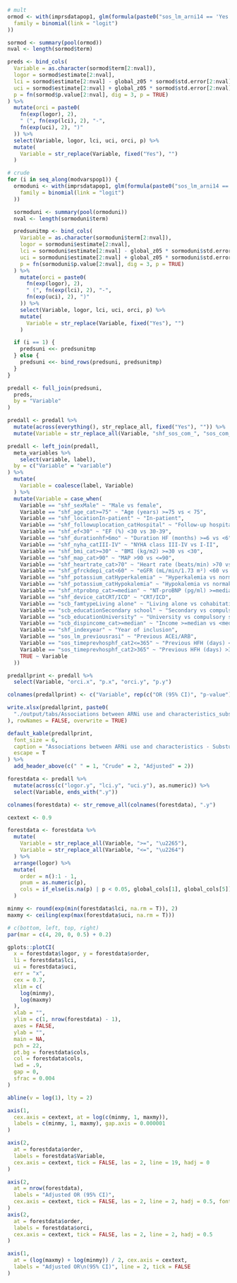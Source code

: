 ```r

# mult
ormod <- with(imprsdatapop1, glm(formula(paste0("sos_lm_arni14 == 'Yes' ~ ", paste(modvarspop1, collapse = " + "))),
  family = binomial(link = "logit")
))

sormod <- summary(pool(ormod))
nval <- length(sormod$term)

preds <- bind_cols(
  Variable = as.character(sormod$term[2:nval]),
  logor = sormod$estimate[2:nval],
  lci = sormod$estimate[2:nval] - global_z05 * sormod$std.error[2:nval],
  uci = sormod$estimate[2:nval] + global_z05 * sormod$std.error[2:nval],
  p = fn(sormod$p.value[2:nval], dig = 3, p = TRUE)
) %>%
  mutate(orci = paste0(
    fn(exp(logor), 2),
    " (", fn(exp(lci), 2), "-",
    fn(exp(uci), 2), ")"
  )) %>%
  select(Variable, logor, lci, uci, orci, p) %>%
  mutate(
    Variable = str_replace(Variable, fixed("Yes"), "")
  )

# crude
for (i in seq_along(modvarspop1)) {
  ormoduni <- with(imprsdatapop1, glm(formula(paste0("sos_lm_arni14 == 'Yes' ~ ", modvarspop1[i])),
    family = binomial(link = "logit")
  ))

  sormoduni <- summary(pool(ormoduni))
  nval <- length(sormoduni$term)

  predsunitmp <- bind_cols(
    Variable = as.character(sormoduni$term[2:nval]),
    logor = sormoduni$estimate[2:nval],
    lci = sormoduni$estimate[2:nval] - global_z05 * sormoduni$std.error[2:nval],
    uci = sormoduni$estimate[2:nval] + global_z05 * sormoduni$std.error[2:nval],
    p = fn(sormoduni$p.value[2:nval], dig = 3, p = TRUE)
  ) %>%
    mutate(orci = paste0(
      fn(exp(logor), 2),
      " (", fn(exp(lci), 2), "-",
      fn(exp(uci), 2), ")"
    )) %>%
    select(Variable, logor, lci, uci, orci, p) %>%
    mutate(
      Variable = str_replace(Variable, fixed("Yes"), "")
    )

  if (i == 1) {
    predsuni <<- predsunitmp
  } else {
    predsuni <<- bind_rows(predsuni, predsunitmp)
  }
}

predall <- full_join(predsuni,
  preds,
  by = "Variable"
)

predall <- predall %>%
  mutate(across(everything(), str_replace_all, fixed("Yes"), "")) %>%
  mutate(Variable = str_replace_all(Variable, "shf_sos_com_", "sos_com_"))

predall <- left_join(predall,
  meta_variables %>%
    select(variable, label),
  by = c("Variable" = "variable")
) %>%
  mutate(
    Variable = coalesce(label, Variable)
  ) %>%
  mutate(Variable = case_when(
    Variable == "shf_sexMale" ~ "Male vs female",
    Variable == "shf_age_cat>=75" ~ "Age (years) >=75 vs < 75",
    Variable == "shf_locationIn-patient" ~ "In-patient",
    Variable == "shf_followuplocation_catHospital" ~ "Follow-up hospital vs primary care/other",
    Variable == "shf_ef<30" ~ "EF (%) <30 vs 30-39",
    Variable == "shf_durationhf>6mo" ~ "Duration HF (months) >=6 vs <6",
    Variable == "shf_nyha_catIII-IV" ~ "NYHA class III-IV vs I-II",
    Variable == "shf_bmi_cat>=30" ~ "BMI (kg/m2) >=30 vs <30",
    Variable == "shf_map_cat>90" ~ "MAP >90 vs <=90",
    Variable == "shf_heartrate_cat>70" ~ "Heart rate (beats/min) >70 vs <=70",
    Variable == "shf_gfrckdepi_cat<60" ~ "eGFR (mL/min/1.73 m²) <60 vs >=60",
    Variable == "shf_potassium_catHyperkalemia" ~ "Hyperkalemia vs normakalemia",
    Variable == "shf_potassium_catHypokalemia" ~ "Hypokalemia vs normakalemia",
    Variable == "shf_ntprobnp_cat>=median" ~ "NT-proBNP (pg/ml) >=median vs <median",
    Variable == "shf_device_catCRT/ICD" ~ "CRT/ICD",
    Variable == "scb_famtypeLiving alone" ~ "Living alone vs cohabitating",
    Variable == "scb_educationSecondary school" ~ "Secondary vs compulsory school",
    Variable == "scb_educationUniversity" ~ "University vs compulsory school",
    Variable == "scb_dispincome_cat>=median" ~ "Income >=median vs <median",
    Variable == "shf_indexyear" ~ "Year of inclusion",
    Variable == "sos_lm_previousrasi" ~ "Previous ACEi/ARB",
    Variable == "sos_timeprevhosphf_cat2<=365" ~ "Previous HFH (days) <=365 vs No", 
    Variable == "sos_timeprevhosphf_cat2>365" ~ "Previous HFH (days) >365 vs No", 
    TRUE ~ Variable
  ))

predallprint <- predall %>%
  select(Variable, "orci.x", "p.x", "orci.y", "p.y")

colnames(predallprint) <- c("Variable", rep(c("OR (95% CI)", "p-value"), 2))

write.xlsx(predallprint, paste0(
  "./output/tabs/Associations between ARNi use and characteristics_substudy12_", Sys.Date(), ".xlsx"
), rowNames = FALSE, overwrite = TRUE)

default_kable(predallprint,
  font_size = 6,
  caption = "Associations between ARNi use and characteristics - Substudy 1, 2 groups",
  escape = T
) %>%
  add_header_above(c(" " = 1, "Crude" = 2, "Adjusted" = 2))
```

```r

forestdata <- predall %>%
  mutate(across(c("logor.y", "lci.y", "uci.y"), as.numeric)) %>%
  select(Variable, ends_with(".y"))

colnames(forestdata) <- str_remove_all(colnames(forestdata), ".y")

cextext <- 0.9

forestdata <- forestdata %>%
  mutate(
    Variable = str_replace_all(Variable, ">=", "\u2265"),
    Variable = str_replace_all(Variable, "<=", "\u2264")
  ) %>%
  arrange(logor) %>%
  mutate(
    order = n():1 - 1,
    pnum = as.numeric(p),
    cols = if_else(is.na(p) | p < 0.05, global_cols[1], global_cols[5])
  )

minmy <- round(exp(min(forestdata$lci, na.rm = T)), 2)
maxmy <- ceiling(exp(max(forestdata$uci, na.rm = T)))

# c(bottom, left, top, right)
par(mar = c(4, 20, 0, 0.5) + 0.2)

gplots::plotCI(
  x = forestdata$logor, y = forestdata$order,
  li = forestdata$lci,
  ui = forestdata$uci,
  err = "x",
  cex = 0.7,
  xlim = c(
    log(minmy),
    log(maxmy)
  ),
  xlab = "",
  ylim = c(1, nrow(forestdata) - 1),
  axes = FALSE,
  ylab = "",
  main = NA,
  pch = 22,
  pt.bg = forestdata$cols,
  col = forestdata$cols,
  lwd = .9,
  gap = 0,
  sfrac = 0.004
)

abline(v = log(1), lty = 2)

axis(1,
  cex.axis = cextext, at = log(c(minmy, 1, maxmy)),
  labels = c(minmy, 1, maxmy), gap.axis = 0.000001
)

axis(2,
  at = forestdata$order,
  labels = forestdata$Variable,
  cex.axis = cextext, tick = FALSE, las = 2, line = 19, hadj = 0
)

axis(2,
  at = nrow(forestdata),
  labels = "Adjusted OR (95% CI)",
  cex.axis = cextext, tick = FALSE, las = 2, line = 2, hadj = 0.5, font = 2
)
axis(2,
  at = forestdata$order,
  labels = forestdata$orci,
  cex.axis = cextext, tick = FALSE, las = 2, line = 2, hadj = 0.5
)

axis(1,
  at = (log(maxmy) + log(minmy)) / 2, cex.axis = cextext,
  labels = "Adjusted OR\n(95% CI)", line = 2, tick = FALSE
)
```
